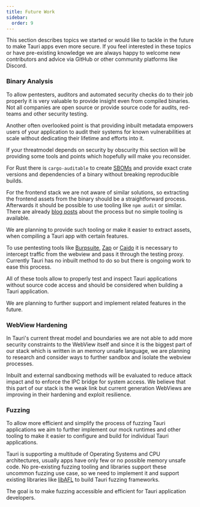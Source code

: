 ```yaml
---
title: Future Work
sidebar:
  order: 9
---
```


This section describes topics we started or would like to tackle
in the future to make Tauri apps even more secure.
If you feel interested in these topics or have pre-existing
knowledge we are always happy to welcome new contributors
and advice via GitHub or other community platforms like Discord.

### Binary Analysis

To allow pentesters, auditors and automated security checks
do to their job properly it is very valuable to provide insight even from
compiled binaries. Not all companies are open source or provide source code
for audits, red-teams and other security testing.

Another often overlooked point is that providing inbuilt metadata empowers
users of your application to audit their systems for known vulnerabilities
at scale without dedicating their lifetime and efforts into it.

If your threatmodel depends on security by obscurity this section will be
providing some tools and points which hopefully will make you reconsider.

For Rust there is `cargo-auditable` to create [SBOMs](https://en.wikipedia.org/wiki/Software_supply_chain)
and provide exact crate versions and dependencies of a binary without breaking reproducible builds.

For the frontend stack we are not aware of similar solutions, so extracting
the frontend assets from the binary should be a straightforward process.
Afterwards it should be possible to use tooling like `npm audit` or similar.
There are already [blog posts](https://infosecwriteups.com/reverse-engineering-a-native-desktop-application-tauri-app-5a2d92772da5)
about the process but no simple tooling is available.

We are planning to provide such tooling or make it easier to extract assets,
when compiling a Tauri app with certain features.

To use pentesting tools like [Burpsuite](https://portswigger.net/burp),
[Zap](https://www.zaproxy.org/) or [Caido](https://caido.io/) it is necessary
to intercept traffic from the webview and pass it through the testing proxy.
Currently Tauri has no inbuilt method to do so but there is ongoing work to
ease this process.

All of these tools allow to properly test and inspect Tauri applications
without source code access and should be considered when building a Tauri application.

We are planning to further support and implement related features in the future.

### WebView Hardening

In Tauri's current threat model and boundaries we are not able to add more
security constraints to the WebView itself and since it is the biggest part of
our stack which is written in an memory unsafe language, we are planning to research and
consider ways to further sandbox and isolate the webview processes.

Inbuilt and external sandboxing methods will be evaluated to reduce attack impact
and to enforce the IPC bridge for system access.
We believe that this part of our stack is the weak link but current generation WebViews
are improving in their hardening and exploit resilience.

### Fuzzing

To allow more efficient and simplify the process of fuzzing Tauri applications
we aim to further implement our mock runtimes and other tooling to make it easier
to configure and build for individual Tauri applications.

Tauri is supporting a multitude of Operating Systems and CPU architectures, usually
apps have only few or no possible memory unsafe code.
No pre-existing fuzzing tooling and libraries support these uncommon fuzzing use case,
so we need to implement it and support existing libraries like [libAFL](https://github.com/AFLplusplus/LibAFL)
to build Tauri fuzzing frameworks.

The goal is to make fuzzing accessible and efficient for Tauri application developers.
